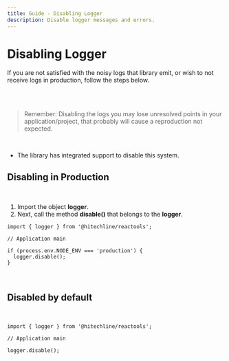 ```yaml
---
title: Guide - Disabling Logger
description: Disable logger messages and errors.
---
```


# Disabling Logger

If you are not satisfied with the noisy logs that library emit, or wish to not receive logs in production, follow the steps below.

<br />
<br />

> Remember: Disabling the logs you may lose unresolved points in your application/project, that probably will cause a reproduction not expected.

<br />

- The library has integrated support to disable this system.

## Disabling in Production

<br />

1. Import the object **logger**.
2. Next, call the method **disable()** that belongs to the **logger**.

```tsx
import { logger } from '@hitechline/reactools';

// Application main

if (process.env.NODE_ENV === 'production') {
  logger.disable();
}
```

<br />

## Disabled by default

<br />

```tsx
import { logger } from '@hitechline/reactools';

// Application main

logger.disable();
```
